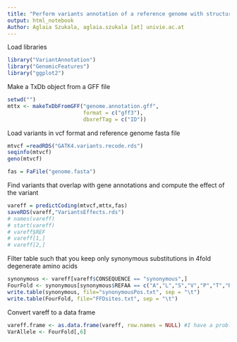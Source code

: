 ```yaml
---
title: "Perform variants annotation of a reference genome with structural annotation file (gff)"
output: html_notebook
Author: Aglaia Szukala, aglaia.szukala [at] univie.ac.at
---
```


Load libraries
```r
library("VariantAnnotation")
library("GenomicFeatures")
library("ggplot2")
```

Make a TxDb object from a GFF file
```r
setwd("")
mttx <- makeTxDbFromGFF("genome.annotation.gff",
                        format = c("gff3"),
                        dbxrefTag = c("ID"))
```

Load variants in vcf format and reference genome fasta file
```r
mtvcf =readRDS("GATK4.variants.recode.rds")
seqinfo(mtvcf)
geno(mtvcf)

fas = FaFile("genome.fasta")
```

Find variants that overlap with gene annotations and compute the effect of the variant
```r
vareff = predictCoding(mtvcf,mttx,fas)
saveRDS(vareff,"VariantsEffects.rds")
# names(vareff) 
# start(vareff)
# vareff$REF
# vareff[1,]
# vareff[2,]
```

Filter table such that you keep only synonymous substitutions in 4fold degenerate amino acids
```r
synonymous <- vareff[vareff$CONSEQUENCE == "synonymous",]
FourFold <- synonymous[synonymous$REFAA == c("A","L","S","V","P","T","R","G")]
write.table(synonymous, file="synonymousPos.txt", sep = "\t")
write.table(FourFold, file="FFDsites.txt", sep = "\t")
```

Convert vareff to a data frame
```r
vareff.frame <- as.data.frame(vareff, row.names = NULL) #I have a problem with column 8 (alt allele)
VarAllele <- FourFold[,6]
```